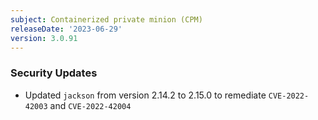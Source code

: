```yaml
---
subject: Containerized private minion (CPM)
releaseDate: '2023-06-29'
version: 3.0.91
---
```


### Security Updates 
* Updated `jackson` from version 2.14.2 to 2.15.0 to remediate `CVE-2022-42003` and `CVE-2022-42004`
